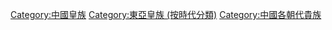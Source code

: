 [[Category:中國皇族|Category:中國皇族]]
[[Category:東亞皇族_(按時代分類)|Category:東亞皇族 (按時代分類)]]
[[Category:中國各朝代貴族|Category:中國各朝代貴族]]